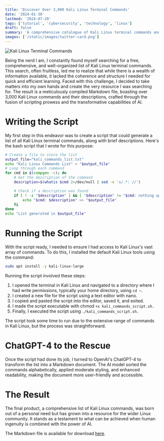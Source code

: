 ```yaml
---
title: 'Discover Over 3,000 Kali Linux Terminal Commands'
date: '2024-01-30'
lastmod: '2024-07-20'
tags: ['tutorial', 'cybersecurity', 'technology', 'linux']
draft: false
summary: 'A comprehensive catalogue of Kali Linux terminal commands and their descriptions built using scripting and AI. '
images: ['/static/images/twitter-card.png']
---
```


![Kali Linux Terminal Commands](/static/images/kali.png)

Being the nerd I am, I constantly found myself searching for a free, comprehensive, and well-organized list of Kali Linux terminal commands. This search, often fruitless, led me to realize that while there is a wealth of information available, it lacked the coherence and structure I needed for quick and efficient learning. Faced with this challenge, I decided to take matters into my own hands and create the very resource I was searching for. The result is a meticulously compiled Markdown file, boasting over 3,000 Kali Linux commands and their descriptions, crafted through the fusion of scripting prowess and the transformative capabilities of AI.

# Writing the Script

My first step in this endeavor was to create a script that could generate a list of all Kali Linux terminal commands, along with brief descriptions. Here's the bash script that I wrote for this purpose:

```bash
# Create a file to store the list
output_file="kali_commands_list.txt"
echo "Kali Linux Commands List" > "$output_file"
# Loop through each command
for cmd in $(compgen -c); do
    # Get the description of the command
    description=$(whatis $cmd 2>/dev/null | sed -e 's/.*: //')

    # Check if a description was found
    if [ ! -z "$description" ] && [ "$description" != "$cmd: nothing appropriate" ]; then
        echo "$cmd: $description" >> "$output_file"
    fi
done
echo "List generated in $output_file"
```

# Running the Script

With the script ready, I needed to ensure I had access to Kali Linux's vast array of commands. To do this, I installed the default Kali Linux tools using the command:

```bash
sudo apt install -y kali-linux-large
```

Running the script involved these steps:

1. I opened the terminal in Kali Linux and navigated to a directory where I had write permissions, typically your home directory, using `cd ~`.
2. I created a new file for the script using a text editor with nano.
3. I copied and pasted the script into the editor, saved it, and exited.
4. I made the script executable with chmod `+x kali_commands_script.sh.`
5. Finally, I executed the script using `./kali_commands_script.sh.`

The script took some time to run due to the extensive range of commands in Kali Linux, but the process was straightforward.

# ChatGPT-4 to the Rescue

Once the script had done its job, I turned to OpenAI's ChatGPT-4 to transform the list into a Markdown document. The AI model sorted the commands alphabetically, applied moderate styling, and enhanced readability, making the document more user-friendly and accessible.

# The Result

The final product, a comprehensive list of Kali Linux commands, was born out of a personal need but has grown into a resource for the wider Linux community. It stands as a testament to what can be achieved when human ingenuity is combined with the power of AI.

The Markdown file is available for download [here](https://github.com/WeslenLakins/kali-linux-commands).
